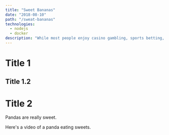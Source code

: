 ```yaml
---
title: "Sweet Bananas"
date: "2018-08-10"
path: "/sweat-bananas"
technologies:
  - nodejs
  - docker
description: "While most people enjoy casino gambling, sports betting, lottery and bingo playing for the fun and excitement it provides, others may experience gambling as an addictive and distractive habit. Statistics show that while 85 percent of the adult population in the US enjoys some type of gambling. "
---
```


# Title 1

## Title 1.2

# Title 2

Pandas are really sweet.

Here's a video of a panda eating sweets.
